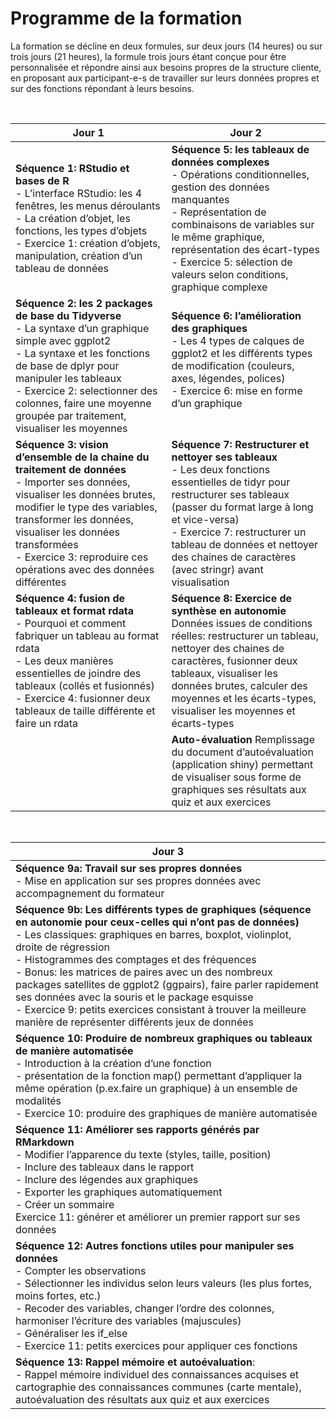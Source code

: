 # Programme de la formation

<div align="justify">

La formation se décline en deux formules, sur deux jours (14 heures) ou sur trois jours (21 heures), la formule trois jours étant conçue pour être personnalisée et répondre ainsi aux besoins propres de la structure cliente, en proposant aux participant-e-s de travailler sur leurs données propres et sur des fonctions répondant à leurs besoins. 

</div>

<br>

| Jour 1                                                                                                                                                                                                                                                                                             | Jour 2                                                                                                                                                                                                                                                                                                  |
|----------------------------------------------------------------------------------------------------------------------------------------------------------------------------------------------------------------------------------------------------------------------------------------------------|---------------------------------------------------------------------------------------------------------------------------------------------------------------------------------------------------------------------------------------------------------------------------------------------------------|
| **Séquence 1: RStudio et bases de R** <br>- L’interface RStudio: les 4 fenêtres, les menus déroulants<br>- La création d’objet, les fonctions, les types d’objets<br>- Exercice 1: création d’objets, manipulation, création d’un tableau de données                                                         | **Séquence 5: les tableaux de données complexes**<br>- Opérations conditionnelles, gestion des données manquantes<br>- Représentation de combinaisons de variables sur le même graphique, représentation des écart-types<br>- Exercice 5: sélection de valeurs selon conditions, graphique complexe             |
| **Séquence 2: les 2 packages de base du Tidyverse**<br>- La syntaxe d’un graphique simple avec ggplot2<br>- La syntaxe et les fonctions de base de dplyr pour manipuler les tableaux<br>- Exercice 2: selectionner des colonnes, faire une moyenne groupée par traitement, visualiser les moyennes                                     | **Séquence 6: l’amélioration des graphiques**<br>- Les 4 types de calques de ggplot2 et les différents types de modification (couleurs, axes, légendes, polices)<br>- Exercice 6: mise en forme d’un graphique <br><br>                                                                                               |
| **Séquence 3: vision d’ensemble de la chaine du traitement de données**<br>- Importer ses données, visualiser les données brutes, modifier le type des variables, transformer les données, visualiser les données transformées<br>- Exercice 3: reproduire ces opérations avec des données différentes | **Séquence 7: Restructurer et nettoyer ses tableaux**<br>- Les deux fonctions essentielles de tidyr pour restructurer ses tableaux (passer du format large à long et vice-versa)<br>- Exercice 7: restructurer un tableau de données et nettoyer des chaines de caractères (avec stringr) avant visualisation |
| **Séquence 4: fusion de tableaux et format rdata**<br>- Pourquoi et comment fabriquer un tableau au format rdata<br>- Les deux manières essentielles de joindre des tableaux (collés et fusionnés)<br>- Exercice 4: fusionner deux tableaux de taille différente et faire un rdata                                                      | **Séquence 8: Exercice de synthèse en autonomie**<br>Données issues de conditions réelles: restructurer un tableau, nettoyer des chaines de caractères, fusionner deux tableaux, visualiser les données brutes, calculer des moyennes et les écarts-types, visualiser les moyennes et écarts-types                                             |
|                                                                                                                                                                                                                                                                                                    | **Auto-évaluation** Remplissage du document d'autoévaluation (application shiny) permettant de visualiser sous forme de graphiques ses résultats aux quiz et aux exercices    | 

<br>

| Jour 3                                                                                                                                                                                                                                                                                                                                                                                                                                                                                                                                                        |
|---------------------------------------------------------------------------------------------------------------------------------------------------------------------------------------------------------------------------------------------------------------------------------------------------------------------------------------------------------------------------------------------------------------------------------------------------------------------------------------------------------------------------------------------------------------|
| **Séquence 9a: Travail sur ses propres données **<br>- Mise en application sur ses propres données avec accompagnement du formateur                                                                                                                                                                                                                                                                                                                                                                                                                           |
| **Séquence 9b: Les différents types de graphiques (séquence en autonomie pour ceux-celles qui n’ont pas de données)**<br>- Les classiques: graphiques en barres, boxplot, violinplot, droite de régression<br>- Histogrammes des comptages et des fréquences<br>- Bonus: les matrices de paires avec un des nombreux packages satellites de ggplot2 (ggpairs), faire parler rapidement ses données avec la souris et le package esquisse<br>- Exercice 9: petits exercices consistant à trouver la meilleure manière de représenter différents jeux de données |
| **Séquence 10: Produire de nombreux graphiques ou tableaux de manière automatisée**<br>- Introduction à la création d’une fonction<br>- présentation de la fonction map() permettant d’appliquer la même opération (p.ex.faire un graphique) à un ensemble de modalités<br>- Exercice 10: produire des graphiques de manière automatisée                                                                                                                                                                                                                      |
| **Séquence 11: Améliorer ses rapports générés par RMarkdown**<br>- Modifier l’apparence du texte (styles, taille, position)<br>- Inclure des tableaux dans le rapport<br>- Inclure des légendes aux graphiques<br>- Exporter les graphiques automatiquement<br>- Créer un sommaire<br>Exercice 11: générer et améliorer un premier rapport sur ses données                                                                                                                                                                                                                                              |
| **Séquence 12: Autres fonctions utiles pour manipuler ses données**<br>- Compter les observations<br>- Sélectionner les individus selon leurs valeurs (les plus fortes, moins fortes, etc.)<br>- Recoder des variables, changer l’ordre des colonnes, harmoniser l’écriture des variables (majuscules)<br>- Généraliser les if\_else<br>- Exercice 11: petits exercices pour appliquer ces fonctions                                                                                                                                                         |
| **Séquence 13: Rappel mémoire et autoévaluation**:<br>- Rappel mémoire individuel des connaissances acquises et cartographie des connaissances communes (carte mentale), autoévaluation des résultats aux quiz et aux exercices                                                                                                                                                                                                                                                                                                                              |

